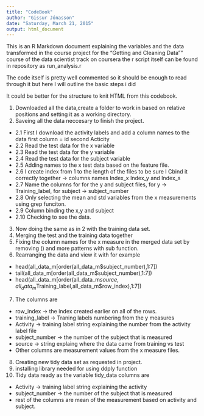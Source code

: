 ```yaml
---
title: "CodeBook"
author: "Gissur Jónasson"
date: "Saturday, March 21, 2015"
output: html_document
---
```


This is an R Markdown document explaining the variables and the data transformed in the course project for the "Getting and Cleaning Data"" course of the data scientist track on coursera the r script itself can be found in repository as run_analysis.r 

The code itself is pretty well commented so it should be enough to read through it but here I will outline the basic steps i did 

It could be better for the structure to knit HTML from this codebook.

1. Downloaded all the data,create a folder to work in based on relative positions and setting it as a working directory. 
2. Saveing all the data neccesary to finish the project.
* 2.1 First I download the activity labels and add a column names to the data first column = id second Acticity 
* 2.2 Read the test data for the x variable
* 2.3 Read the test data for the y variable
* 2.4 Read the test data for the subject variable
* 2.5 Adding names to the x test data based on the feature file.
* 2.6 I create index from 1 to the length of the files to be sure I Cbind it correctly together -> columns names Index_x
Index_y and Index_s
* 2.7 Name the columns for for the y and subject files, for y -> Training_label, for subject -> subject_number
* 2.8 Only selecting the mean and std variables from the x measurements using grep funciton. 
* 2.9 Column binding the x,y and subject
* 2.10 Checking to see the data.
3. Now doing the same as in 2 with the training data set.
4. Merging the test and the training data together 
5. Fixing the column names for the x measure in the merged data set by removing () and more patterns with sub function. 
6. Rearranging the data and view it with for example 
* head(all_data_m[order(all_data_m$subject_number),1:7])
* tail(all_data_m[order(all_data_m$subject_number),1:7])
* head(all_data_m[order(all_data_m$source,all_data_m$Training_label,all_data_m$row_index),1:7])
7. The columns are 
* row_index -> the index created earlier on all of the rows.
* training_label -> Traning labels numbering from the y measures
* Activity -> training label string explaining the number from the activity label file 
* subject_number -> the number of the subject that is measured
* source -> string explaing where the data came from training vs test
* Other columns are measurement values from the x measure files.
8. Creating new tidy data set as requested in project.
9. installing library needed for using ddply function
10. Tidy data ready as the variable tidy_data columns are
* Activity -> training label string explaining the activity
* subject_number -> the number of the subject that is measured
* rest of the columns are mean of the measurement based on activity and subject.


